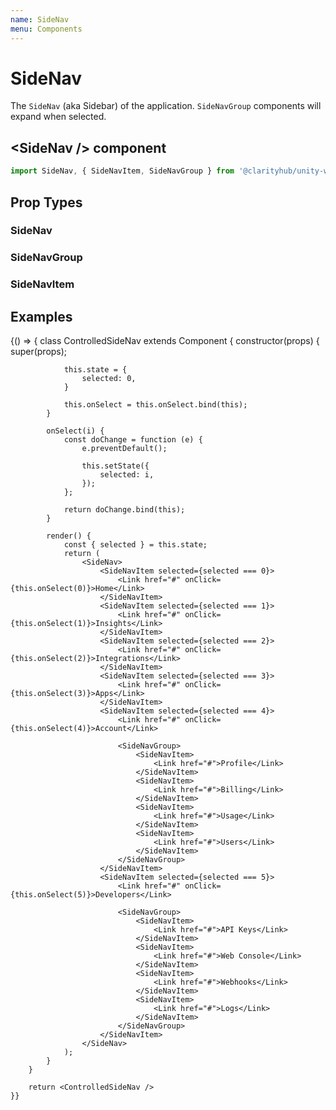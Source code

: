 ```yaml
---
name: SideNav
menu: Components
---
```



# SideNav

The `SideNav` (aka Sidebar) of the application.
`SideNavGroup` components will expand when selected.

## \<SideNav /\> component

```js
import SideNav, { SideNavItem, SideNavGroup } from '@clarityhub/unity-web/lib/components/SideNav';
```

## Prop Types

### SideNav
<PropsTable of={SideNavProps} />

### SideNavGroup
<PropsTable of={SideNavGroupProps} />

### SideNavItem
<PropsTable of={SideNavItemProps} />

## Examples

<Playground>
    {() => {
        class ControlledSideNav extends Component {
            constructor(props) {
                super(props);

                this.state = {
                    selected: 0,
                }

                this.onSelect = this.onSelect.bind(this);
            }

            onSelect(i) {
                const doChange = function (e) {
                    e.preventDefault();

                    this.setState({
                        selected: i,
                    });
                };

                return doChange.bind(this);
            }

            render() {
                const { selected } = this.state;
                return (
                    <SideNav>
                        <SideNavItem selected={selected === 0}>
                            <Link href="#" onClick={this.onSelect(0)}>Home</Link>
                        </SideNavItem>
                        <SideNavItem selected={selected === 1}>
                            <Link href="#" onClick={this.onSelect(1)}>Insights</Link>
                        </SideNavItem>
                        <SideNavItem selected={selected === 2}>
                            <Link href="#" onClick={this.onSelect(2)}>Integrations</Link>
                        </SideNavItem>
                        <SideNavItem selected={selected === 3}>
                            <Link href="#" onClick={this.onSelect(3)}>Apps</Link>
                        </SideNavItem>
                        <SideNavItem selected={selected === 4}>
                            <Link href="#" onClick={this.onSelect(4)}>Account</Link>

                            <SideNavGroup>
                                <SideNavItem>
                                    <Link href="#">Profile</Link>
                                </SideNavItem>
                                <SideNavItem>
                                    <Link href="#">Billing</Link>
                                </SideNavItem>
                                <SideNavItem>
                                    <Link href="#">Usage</Link>
                                </SideNavItem>
                                <SideNavItem>
                                    <Link href="#">Users</Link>
                                </SideNavItem>
                            </SideNavGroup>
                        </SideNavItem>
                        <SideNavItem selected={selected === 5}>
                            <Link href="#" onClick={this.onSelect(5)}>Developers</Link>

                            <SideNavGroup>
                                <SideNavItem>
                                    <Link href="#">API Keys</Link>
                                </SideNavItem>
                                <SideNavItem>
                                    <Link href="#">Web Console</Link>
                                </SideNavItem>
                                <SideNavItem>
                                    <Link href="#">Webhooks</Link>
                                </SideNavItem>
                                <SideNavItem>
                                    <Link href="#">Logs</Link>
                                </SideNavItem>
                            </SideNavGroup>
                        </SideNavItem>
                    </SideNav>
                );
            }
        }

        return <ControlledSideNav />
    }}
</Playground>